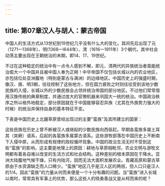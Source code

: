 ```yaml
---
---
---
```

title: 第07章汉人与胡人：蒙古帝国
---




中国人的生活方式从13世纪到19世纪几乎没有什么大的变化。其间先后出现了元（1271一1368年）、明(1368一l644年）、清（1616一1911年）3个朝代，其中社会动荡主要出现在王朝统治的末期，即14、17、19世纪。

不过在这种稳定的统治中有一点令人感到不解，即元、清两代的异族统治者竟能统治偌大一个中国并且被中国人奉为正朔！中华帝国不仅包括长城以内的农业地区，亦包括位处亚洲腹地（特别是蒙古与满洲）的边缘地区。中国历史上的强盛时期，像汉、唐、明3朝，往往控制了这些地方，但在国力衰败之时则往往受到该地少数民族的入侵，长城以外的少数民族会占领并统治帝国的部分地区。不过他们常常借用汉族传统的典章制度，并通过庞大的官僚机器来巩固大一统的统治。中国政治秩序之所以格外地稳定，部分原因就在于中国能够容忍异族（尤其在外族势力强大的时候）的统治并保持自身的基本特征不变。

下表是中国历史上北疆草原曾经出现过的主要"蛮族"及其所建立的国家：





这些民族在历史上曾不断被汉人或继起的少数民族向西驱赶。早期各蛮族多属土耳其（突厥）语系，后起的各蛮族多属蒙古语系。这些游牧部落在中国历史上不断南下入侵中原，从而形成有规律的政权循环现象。中国的政治生活无时不受到这些"蛮族"的影响，这主要是地理上的原因：耕地与草原相毗邻，农业文明与游牧文明都有着各自难以改变的生活方式和社会结构。这种差别的根本原因在于降水。亚洲大陆腹地气候干燥，只有内陆河，因而无法大面积发展农业。青藏高原和蒙古草原由于水资源缺乏而人口稀少。"蛮族"地区几乎是汉人区的两倍，但人口只是汉人的1/4。因此"蛮族"的力量从何而来便是一个十分有趣的问题。当"蛮族"进入长城以南时，常常具有军事上的优势，那么这些人的晓勇善战又是从柯而来的呢？